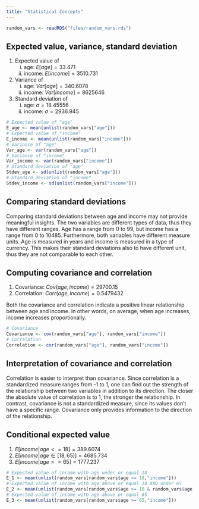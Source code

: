 ```yaml
---
title: "Statistical Concepts"
---
```

```r
random_vars <- readRDS("files/random_vars.rds")
```

## Expected value, variance, standard deviation

1. Expected value of
    i)  age: $E[age] = 33.471$
    ii) income: $E[income] = 3510.731$
2. Variance of
    i)  age: $Var[age] = 340.6078$
    ii) income: $Var[income] = 8625646$
3. Standard deviation of
    i)  age: $\sigma = 18.45556$
    ii) income: $\sigma = 2936.945$
    
```r
# Expected value of "age"
E_age <- mean(unlist(random_vars["age"]))
# Expected value of "income"
E_income <- mean(unlist(random_vars["income"]))
# Variance of "age"
Var_age <- var(random_vars["age"])
# Variance of "income"
Var_income <- var(random_vars["income"])
# Standard deviation of "age"
Stdev_age <- sd(unlist(random_vars["age"]))
# Standard deviation of "income"
Stdev_income <- sd(unlist(random_vars["income"]))
```

## Comparing standard deviations

Comparing standard deviations between age and income may not provide meaningful insights. The two variables are different types of data, thus they have different ranges. Age has a range from 0 to 99, but income has a range from 0 to 10485. Furthermore, both variables have different measure units. Age is measured in years and income is measured in a type of currency. This makes their standard deviations also to have different unit, thus they are not comparable to each other.

## Computing covariance and correlation

1. Covariance: $Cov(age,income) = 29700.15$
2. Correlation: $Corr(age,income) = 0.5479432$
    
Both the covariance and correlation indicate a positive linear relationship between age and income. In other words, on average, when age increases, income increases proportionally. 

```r
# Covariance
Covariance <- cov(random_vars["age"], random_vars["income"])
# Correlation
Correlation <- cor(random_vars["age"], random_vars["income"])
```

## Interpretation of covariance and correlation

Correlation is easier to interpret than covariance. Since correlation is a standardized measure ranges from -1 to 1, one can find out the strength of the relationship between two variables in addition to its direction. The closer the absolute value of correlation is to 1, the stronger the relationship. In contrast, covariance is not a standardized measure, since its values don't have a specific range. Covariance only provides information to the direction of the relationship.

## Conditional expected value

1. $E[income|age<=18] = 389.6074$
2. $E[income|age \in [18,65)] = 4685.734$
3. $E[income|age>=65] = 1777.237$

```r
# Expected value of income with age under or equal 18
E_1 <- mean(unlist(random_vars[random_vars$age <= 18,"income"]))
# Expected value of income with age above or equal 18 AND under 65
E_2 <- mean(unlist(random_vars[random_vars$age >= 18 & random_vars$age < 65,"income"]))
# Expected value of income with age above or equal 65
E_3 <- mean(unlist(random_vars[random_vars$age >= 65,"income"]))
```

        
        